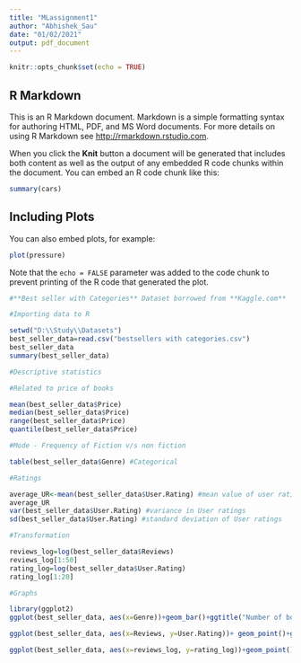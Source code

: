 ---
title: "MLassignment1"
author: "Abhishek_Sau"
date: "01/02/2021"
output: pdf_document
---

```{r setup, include=FALSE}
knitr::opts_chunk$set(echo = TRUE)
```

## R Markdown

This is an R Markdown document. Markdown is a simple formatting syntax for authoring HTML, PDF, and MS Word documents. For more details on using R Markdown see <http://rmarkdown.rstudio.com>.

When you click the **Knit** button a document will be generated that includes both content as well as the output of any embedded R code chunks within the document. You can embed an R code chunk like this:

```{r cars}
summary(cars)
```

## Including Plots

You can also embed plots, for example:

```{r pressure, echo=FALSE}
plot(pressure)
```

Note that the `echo = FALSE` parameter was added to the code chunk to prevent printing of the R code that generated the plot.


```{r}
#**Best seller with Categories** Dataset borrowed from **Kaggle.com**

#Importing data to R

setwd("D:\\Study\\Datasets")
best_seller_data=read.csv("bestsellers with categories.csv")
best_seller_data
summary(best_seller_data)

#Descriptive statistics

#Related to price of books

mean(best_seller_data$Price)
median(best_seller_data$Price)
range(best_seller_data$Price)
quantile(best_seller_data$Price) 

#Mode - Frequency of Fiction v/s non fiction

table(best_seller_data$Genre) #Categorical

#Ratings

average_UR<-mean(best_seller_data$User.Rating) #mean value of user ratings
average_UR
var(best_seller_data$User.Rating) #variance in User ratings
sd(best_seller_data$User.Rating) #standard deviation of User ratings

#Transformation

reviews_log=log(best_seller_data$Reviews)
reviews_log[1:50]
rating_log=log(best_seller_data$User.Rating)
rating_log[1:20]

#Graphs

library(ggplot2)
ggplot(best_seller_data, aes(x=Genre))+geom_bar()+ggtitle("Number of books by Genre")

ggplot(best_seller_data, aes(x=Reviews, y=User.Rating))+ geom_point()+ggtitle("Plot Reviews v/S User Ratings")

ggplot(best_seller_data, aes(x=reviews_log, y=rating_log))+geom_point() +ggtitle("Scatter plot for transformed rating v/s reviews")

```

